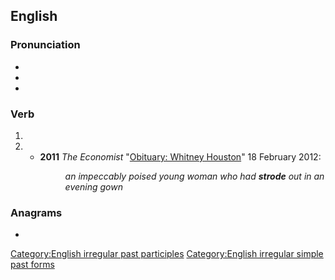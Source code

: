 {{also|Strode}}
==English==

===Pronunciation===
* {{audio|en-us-strode.ogg|Audio (US)|lang=en}}
* {{IPA|/ˈstɹoʊd/|lang=en}}
* {{rhymes|əʊd|lang=en}}

===Verb===
{{head|en|verb form}}

# {{en-simple past of|stride}}
# {{past participle of|stride|lang=en}}
#* '''2011''' ''The Economist'' "[http://www.economist.com/node/21547749 Obituary: Whitney Houston]" 18 February 2012:
#*: ''an impeccably poised young woman who had '''strode''' out in an evening gown''

===Anagrams===
* {{anagrams|en|Dorset|Doster|doters|rodest|sorted|stored|torsed}}

[[Category:English irregular past participles]]
[[Category:English irregular simple past forms]]